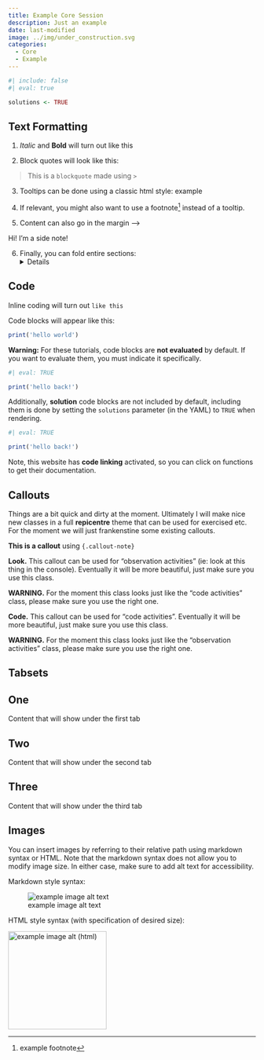 ```yaml
---
title: Example Core Session
description: Just an example
date: last-modified
image: ../img/under_construction.svg
categories:
  - Core
  - Example
---
```


```r
#| include: false
#| eval: true

solutions <- TRUE
```

## Text Formatting

1. *Italic* and **Bold** will turn out like this

2. Block quotes will look like this:

> This is a `blockquote` made using `>` 

3. Tooltips can be done using a classic html style:
<span class='hoverinfo' data-toggle='tooltip' title='test'>example</span>

4. If relevant, you might also want to use a footnote^[example footnote] instead of a tooltip.

5. Content can also go in the margin -->

::: {.column-margin}

Hi! I'm a side note!

:::

6. Finally, you can fold entire sections:
<details>
  Surprise ! 
</details>


## Code
Inline coding will turn out `like this`

Code blocks will appear like this:
```r
print('hello world')
```

**Warning:** For these tutorials, code blocks are **not evaluated** by default. If you want to evaluate them, you must indicate it specifically.
```r
#| eval: TRUE

print('hello back!')
```

Additionally, **solution** code blocks are not included by default, including them is done by setting the `solutions` parameter (in the YAML) to `TRUE` when rendering.
```r
#| eval: TRUE

print('hello back!')
```

Note, this website has **code linking** activated, so you can click on functions to get their documentation.


## Callouts
Things are a bit quick and dirty at the moment. Ultimately I will make nice new classes in a full **repicentre** theme that can be used for exercised etc. For the moment we will just frankenstine some existing callouts.

::: {.callout-note}
**This is a callout** using `{.callout-note}`
:::

::: {.callout .callout-look}
**Look.** This callout can be used for "observation activities" (ie: look at this thing in the console). Eventually it will be more beautiful, just make sure you use this class. 

**WARNING.** For the moment this class looks just like the "code activities" class, please make sure you use the right one.
:::

::: {.callout .callout-code}
**Code.** This callout can be used for "code activities". Eventually it will be more beautiful, just make sure you use this class. 

**WARNING.** For the moment this class looks just like the "observation activities" class, please make sure you use the right one.
:::




## Tabsets
::: {.panel-tabset .nav-pills}

## One
Content that will show under the first tab

## Two
Content that will show under the second tab

## Three
Content that will show under the third tab
:::


## Images
You can insert images by referring to their relative path using markdown syntax or HTML. Note that the markdown syntax does not allow you to modify image size. In either case, make sure to add alt text for accessibility.

Markdown style syntax:

![example image alt text](../img/under_construction.svg)

HTML style syntax (with specification of desired size):

<img src='../img/under_construction.svg' alt='example image alt (html)' width='200'/>

